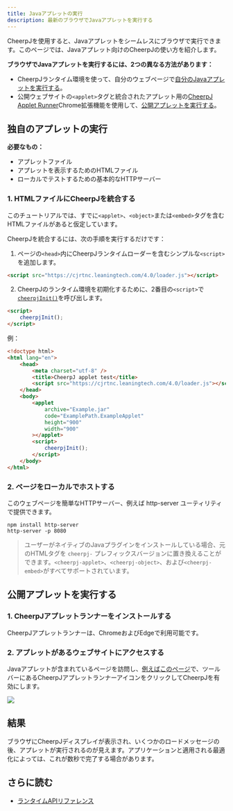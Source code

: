 ```yaml
---
title: Javaアプレットの実行
description: 最新のブラウザでJavaアプレットを実行する
---
```



CheerpJを使用すると、Javaアプレットをシームレスにブラウザで実行できます。このページでは、Javaアプレット向けのCheerpJの使い方を紹介します。

**ブラウザでJavaアプレットを実行するには、2つの異なる方法があります：**

- CheerpJランタイム環境を使って、自分のウェブページで[自分のJavaアプレットを実行する](/docs/ja/getting-started/Java-applet#独自のアプレットの実行)。
- 公開ウェブサイトの`<applet>`タグと統合されたアプレット用の[CheerpJ Applet Runner](https://chrome.google.com/webstore/detail/cheerpj-applet-runner/bbmolahhldcbngedljfadjlognfaaein)Chrome拡張機能を使用して、[公開アプレットを実行する](/docs/ja/getting-started/Java-applet#公開アプレットを実行する)。

## 独自のアプレットの実行

**必要なもの：**

- アプレットファイル
- アプレットを表示するためのHTMLファイル
- ローカルでテストするための基本的なHTTPサーバー

### 1. HTMLファイルにCheerpJを統合する

このチュートリアルでは、すでに`<applet>`、`<object>`または`<embed>`タグを含むHTMLファイルがあると仮定しています。

CheerpJを統合するには、次の手順を実行するだけです：

1.  ページの`<head>`内にCheerpJランタイムローダーを含むシンプルな`<script>`を追加します。

```html
<script src="https://cjrtnc.leaningtech.com/4.0/loader.js"></script>
```

2.  CheerpJのランタイム環境を初期化するために、2番目の`<script>`で[`cheerpjInit()`]を呼び出します。

```html
<script>
	cheerpjInit();
</script>
```

例：

```html title="index.html" {6, 15-17}
<!doctype html>
<html lang="en">
	<head>
		<meta charset="utf-8" />
		<title>CheerpJ applet test</title>
		<script src="https://cjrtnc.leaningtech.com/4.0/loader.js"></script>
	</head>
	<body>
		<applet
			archive="Example.jar"
			code="ExamplePath.ExampleApplet"
			height="900"
			width="900"
		></applet>
		<script>
			cheerpjInit();
		</script>
	</body>
</html>
```

### 2. ページをローカルでホストする

このウェブページを簡単なHTTPサーバー、例えば http-server ユーティリティで提供できます。

```shell
npm install http-server
http-server -p 8080
```

> ユーザーがネイティブのJavaプラグインをインストールしている場合、元のHTMLタグを `cheerpj-` プレフィックスバージョンに置き換えることができます。`<cheerpj-applet>`、`<cheerpj-object>`、および`<cheerpj-embed>`がすべてサポートされています。

## 公開アプレットを実行する

### 1. CheerpJアプレットランナーをインストールする

CheerpJアプレットランナーは、ChromeおよびEdgeで利用可能です。

<div class="flex flex-wrap gap-3">
  <LinkButton
    type="primary"
    href="https://chrome.google.com/webstore/detail/cheerpj-applet-runner/bbmolahhldcbngedljfadjlognfaaein"
    label="Chromeに追加"
    iconLeft="openmoji:chrome"
  />

<LinkButton
	type="primary"
	href="https://microsoftedge.microsoft.com/addons/detail/cheerpj-applet-runner/ebfcpaoldmijengghefpohddmfpndmic"
	label="Microsoft Edgeに追加"
	iconLeft="openmoji:edge"
/>

</div>

### 2. アプレットがあるウェブサイトにアクセスする

Javaアプレットが含まれているページを訪問し、[例えばこのページ](http://schubart.net/rc/)で、ツールバーにあるCheerpJアプレットランナーアイコンをクリックしてCheerpJを有効にします。

![](/docs/cheerpj3/assets/applet_runner_demo.gif)

## 結果

ブラウザにCheerpJディスプレイが表示され、いくつかのロードメッセージの後、アプレットが実行されるのが見えます。アプリケーションと適用される最適化によっては、これが数秒で完了する場合があります。

## さらに読む

- [ランタイムAPIリファレンス](/docs/ja/reference)

[`cheerpjInit()`]: /docs/ja/reference/cheerpjInit
